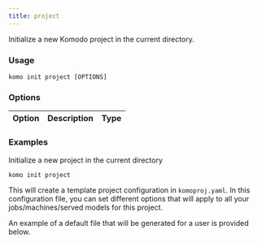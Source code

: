 ```yaml
---
title: project
---
```

Initialize a new Komodo project in the current directory.

### Usage

`komo init project [OPTIONS]`

### Options

| Option                              	| Description                                                                                    | Type |
|-------------------------------------	|----------------------------------------------------------------------------------------------- |----- |

### Examples

Initialize a new project in the current directory
```bash
komo init project
```

This will create a template project configuration in  `komoproj.yaml`.
In this configuration file, you can set different options that will apply to all your jobs/machines/served models for this project.

An example of a default file that will be generated for a user is provided below.

<Snippet file="project-config.mdx" />
